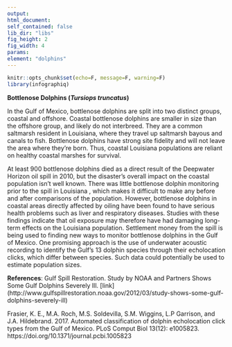 ```yaml
---
output:
html_document:
self_contained: false
lib_dir: "libs"
fig_height: 2
fig_width: 4
params:
element: "dolphins"
---
```


```r
knitr::opts_chunk$set(echo=F, message=F, warning=F)
library(infographiq)
```

<base target="_parent">
**Bottlenose Dolphins (*Tursiops truncatus*)**

In the Gulf of Mexico, bottlenose dolphins are split into two distinct groups, coastal and offshore. Coastal bottlenose dolphins are smaller in size than the offshore group, and likely do not interbreed. They are a common saltmarsh resident in Louisiana, where they travel up saltmarsh bayous and canals to fish. Bottlenose dolphins have strong site fidelity and will not leave the area where they’re born. Thus, coastal Louisiana populations are reliant on healthy coastal marshes for survival.

At least 900 bottlenose dolphins died as a direct result of the Deepwater Horizon oil spill in 2010, but the disaster’s overall impact on the coastal population isn’t well known. There was little bottlenose dolphin monitoring prior to the spill in Louisiana , which makes it difficult to make any before and after comparisons of the population. However, bottlenose dolphins in coastal areas directly affected by oiling have been found to have serious health problems such as liver and respiratory diseases. Studies with these findings indicate that oil exposure may therefore have had damaging long-term effects on the Louisiana population. Settlement money from the spill is being used to finding new ways to monitor bottlenose dolphins in the Gulf of Mexico. One promising approach is the use of underwater acoustic recording to identify the Gulf’s 13 dolphin species through their echolocation clicks, which differ between species. Such data could potentially be used to estimate population sizes. 

**References**: Gulf Spill Restoration. Study by NOAA and Partners Shows Some Gulf Dolphins Severely Ill. [link]
(http://www.gulfspillrestoration.noaa.gov/2012/03/study-shows-some-gulf-dolphins-severely-ill)


Frasier, K. E., M.A. Roch, M.S. Soldevilla, S.M. Wiggins, L.P Garrison, and J.A. Hildebrand. 2017. Automated classification of dolphin echolocation click types from the Gulf of Mexico. PLoS Comput Biol 13(12): e1005823. https://doi.org/10.1371/journal.pcbi.1005823
